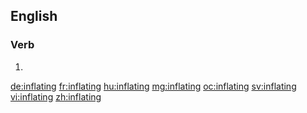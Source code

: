 ==English==

===Verb===
{{head|en}}

# {{present participle of|inflate}}

[[de:inflating]]
[[fr:inflating]]
[[hu:inflating]]
[[mg:inflating]]
[[oc:inflating]]
[[sv:inflating]]
[[vi:inflating]]
[[zh:inflating]]